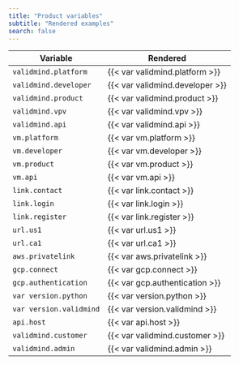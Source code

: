 ```yaml
---
title: "Product variables"
subtitle: "Rendered examples"
search: false
---
```


| Variable | Rendered |
|---|---|
| `validmind.platform` | {{< var validmind.platform >}} |
| `validmind.developer` | {{< var validmind.developer >}} |
| `validmind.product` | {{< var validmind.product >}}|
| `validmind.vpv` | {{< var validmind.vpv >}} |
| `validmind.api` | {{< var validmind.api >}} |
| `vm.platform` | {{< var vm.platform >}} |
| `vm.developer` | {{< var vm.developer >}} |
| `vm.product` | {{< var vm.product >}} |
| `vm.api` | {{< var vm.api >}} |
| `link.contact` | {{< var link.contact >}} |
| `link.login` | {{< var link.login >}} |
| `link.register` | {{< var link.register >}} |
| `url.us1` | {{< var url.us1 >}} |
| `url.ca1` | {{< var url.ca1 >}} |
| `aws.privatelink` | {{< var aws.privatelink >}} |
| `gcp.connect` | {{< var gcp.connect >}} |
| `gcp.authentication` | {{< var gcp.authentication >}} |
| `var version.python` | {{< var version.python >}} |
| `var version.validmind` | {{< var version.validmind >}} |
| `api.host` | {{< var api.host >}} |
| `validmind.customer` | {{< var validmind.customer >}} |
| `validmind.admin` | {{< var validmind.admin >}} |
